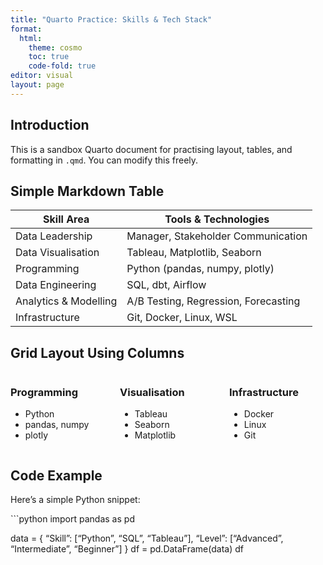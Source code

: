 ```yaml
---
title: "Quarto Practice: Skills & Tech Stack"
format:
  html:
    theme: cosmo
    toc: true
    code-fold: true
editor: visual
layout: page
---
```


## Introduction

This is a sandbox Quarto document for practising layout, tables, and formatting in `.qmd`. You can modify this freely.

## Simple Markdown Table

| Skill Area            | Tools & Technologies                 |
|-----------------------|--------------------------------------|
| Data Leadership       | Manager, Stakeholder Communication   |
| Data Visualisation    | Tableau, Matplotlib, Seaborn         |
| Programming           | Python (pandas, numpy, plotly)       |
| Data Engineering      | SQL, dbt, Airflow                    |
| Analytics & Modelling | A/B Testing, Regression, Forecasting |
| Infrastructure        | Git, Docker, Linux, WSL              |

## Grid Layout Using Columns

:::::: columns
::: {.column width="33%"}
### Programming

-   Python\
-   pandas, numpy\
-   plotly\
:::

::: {.column width="33%"}
### Visualisation

-   Tableau\
-   Seaborn\
-   Matplotlib\
:::

::: {.column width="33%"}
### Infrastructure

-   Docker\
-   Linux\
-   Git\
:::
::::::

## Code Example

Here's a simple Python snippet:

\`\`\`python import pandas as pd

data = { "Skill": \["Python", "SQL", "Tableau"\], "Level": \["Advanced", "Intermediate", "Beginner"\] } df = pd.DataFrame(data) df